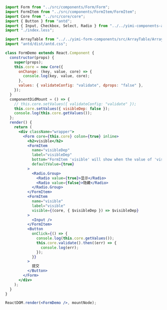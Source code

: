 ```jsx
import Form from "../src/components/Form/Form";
import FormItem from "../src/components/FormItem/FormItem";
import Core from "../src/core/core";
import { Button } from "antd";
import { Input, Checkbox, Select, Radio } from "../../yimi-components-antd-v4/";
import "./index.less";

import ArrayTable from "../../yimi-form-components/src/ArrayTable/ArrayTable";
import "antd/dist/antd.css";

class FormDemo extends React.Component {
  constructor(props) {
    super(props);
    this.core = new Core({
      onChange: (key, value, core) => {
        console.log(key, value, core);
      },
      values: { validateConfig: "validate", dprops: "false" },
    });
  }
  componentDidMount = () => {
    // this.core.setValues({ validateConfig: "validate" });
    this.core.setValues({ visibleDep: false });
    console.log(this.core.getValues());
  };
  render() {
    return (
      <div className="wrapper">
        <Form core={this.core} colon={true} inline>
          <h2>visible</h2>
          <FormItem
            name="visibleDep"
            label="visibleDep"
            bottom="FormItem 'visible' will show when the value of 'visibleDep' is 'true'"
            defaultValue={true}
          >
            <Radio.Group>
              <Radio value={true}>显示</Radio>
              <Radio value={false}>隐藏</Radio>
            </Radio.Group>
          </FormItem>
          <FormItem
            name="visible"
            label="visible"
            visible={(core, { $visibleDep }) => $visibleDep}
          >
            <Input />
          </FormItem>
          <Button
            onClick={() => {
              console.log(this.core.getValues());
              this.core.validate().then((err) => {
                console.log(err);
              });
            }}
          >
            提交
          </Button>
        </Form>
      </div>
    );
  }
}

ReactDOM.render(<FormDemo />, mountNode);
```
